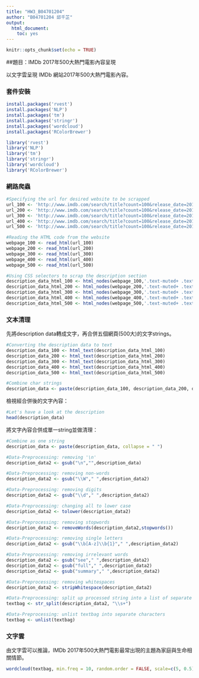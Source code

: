 ---
title: "HW3_B04701204"
author: "B04701204 邱千芷"
output: 
  html_document:
    toc: yes
---
```{r setup, include=FALSE}
knitr::opts_chunk$set(echo = TRUE)
```

##題目：IMDb 2017年500大熱門電影內容呈現

以文字雲呈現 IMDb 網站2017年500大熱門電影內容。

### 套件安裝
```{r install, eval=FALSE}
install.packages('rvest')
install.packages('NLP')
install.packages('tm')
install.packages('stringr')
install.packages('wordcloud')
install.packages('RColorBrewer')

library('rvest')
library('NLP')
library('tm')
library('stringr')
library('wordcloud')
library('RColorBrewer')
```

### 網路爬蟲
```{r crawler, eval=FALSE}
#Specifying the url for desired website to be scrapped
url_100 <- 'http://www.imdb.com/search/title?count=100&release_date=2017,2017&title_type=feature&page=1&ref_=adv_nxt'
url_200 <- 'http://www.imdb.com/search/title?count=100&release_date=2017,2017&title_type=feature&page=2&ref_=adv_nxt'
url_300 <- 'http://www.imdb.com/search/title?count=100&release_date=2017,2017&title_type=feature&page=3&ref_=adv_nxt'
url_400 <- 'http://www.imdb.com/search/title?count=100&release_date=2017,2017&title_type=feature&page=4&ref_=adv_nxt'
url_500 <- 'http://www.imdb.com/search/title?count=100&release_date=2017,2017&title_type=feature&page=5&ref_=adv_nxt'

#Reading the HTML code from the website
webpage_100 <- read_html(url_100)
webpage_200 <- read_html(url_200)
webpage_300 <- read_html(url_300)
webpage_400 <- read_html(url_400)
webpage_500 <- read_html(url_500)

#Using CSS selectors to scrap the description section
description_data_html_100 <- html_nodes(webpage_100,'.text-muted+ .text-muted , .ratings-bar+ .text-muted')
description_data_html_200 <- html_nodes(webpage_200,'.text-muted+ .text-muted , .ratings-bar+ .text-muted')
description_data_html_300 <- html_nodes(webpage_300,'.text-muted+ .text-muted , .ratings-bar+ .text-muted')
description_data_html_400 <- html_nodes(webpage_400,'.text-muted+ .text-muted , .ratings-bar+ .text-muted')
description_data_html_500 <- html_nodes(webpage_500,'.text-muted+ .text-muted , .ratings-bar+ .text-muted')
```

### 文本清理

先將description data轉成文字，再合併五個網頁(500大)的文字strings。

```{r cleaning}
#Converting the description data to text
description_data_100 <- html_text(description_data_html_100)
description_data_200 <- html_text(description_data_html_200)
description_data_300 <- html_text(description_data_html_300)
description_data_400 <- html_text(description_data_html_400)
description_data_500 <- html_text(description_data_html_500)

#Combine char strings
description_data <- paste(description_data_100, description_data_200, description_data_300, description_data_400, description_data_500, sep = " ")
```

檢視經合併後的文字內容：

```{r cleaning}
#Let's have a look at the description
head(description_data)
```

將文字內容合併成單一string並做清理：

```{r cleaning}
#Combine as one string
description_data <- paste(description_data, collapse = " ")

#Data-Preprocessing: removing '\n'
description_data2 <- gsub("\n","",description_data)

#Data-Preprocessing: removing non-words
description_data2 <- gsub("\\W"," ",description_data2)

#Data-Preprocessing: removing digits
description_data2 <- gsub("\\d"," ",description_data2)

#Data-Preprocessing: changing all to lower case
description_data2 <- tolower(description_data2)

#Data-Preprocessing: removing stopwords
description_data2 <- removeWords(description_data2,stopwords())

#Data-Preprocessing: removing single letters
description_data2 <- gsub("\\b[A-z]\\b{1}"," ",description_data2)

#Data-Preprocessing: removing irrelevant words
description_data2 <- gsub("see"," ",description_data2)
description_data2 <- gsub("full"," ",description_data2)
description_data2 <- gsub("summary"," ",description_data2)

#Data-Preprocessing: removing whitespaces
description_data2 <- stripWhitespace(description_data2)

#Data-Preprocessing: split up processed string into a list of separate words
textbag <- str_split(description_data2, "\\s+")

#Data-Preprocessing: unlist textbag into separate characters
textbag <- unlist(textbag)
```

### 文字雲

由文字雲可以推論，IMDb 2017年500大熱門電影最常出現的主題為家庭與生命相關情節。

```{r wordcloud}
wordcloud(textbag, min.freq = 10, random.order = FALSE, scale=c(5, 0.5), color=brewer.pal(6, "Dark2"))
```

